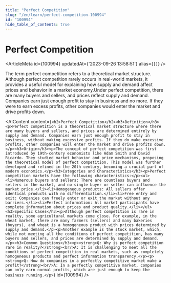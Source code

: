 ```yaml
---
title: "Perfect Competition"
slug: "/en/learn/perfect-competition-100994"
id: "100994"
hide_table_of_contents: true
---
```



# Perfect Competition

<ArticleMeta id={100994} updatedAt={'2023-09-26 13:58:51'} alias={`[]`} />
<div className='border-solid border-b border-t-0 my-4 border-[var(--ifm-color-gray-300)]' />

The term perfect competition refers to a theoretical market structure. Although perfect competition rarely occurs in real-world markets, it provides a useful model for explaining how supply and demand affect prices and behavior in a market economy.Under perfect competition, there are many buyers and sellers, and prices reflect supply and demand. Companies earn just enough profit to stay in business and no more. If they were to earn excess profits, other companies would enter the market and drive profits down.

<AIContent content={`<h2>Perfect Competition</h2><h3>Definition</h3><p>Perfect competition is a theoretical market structure where there are many buyers and sellers, and prices are determined entirely by supply and demand. Companies earn just enough profit to stay in business, without making excessive profits. If they do make excessive profits, other companies will enter the market and drive profits down.</p><h3>Origin</h3><p>The concept of perfect competition was first introduced by 19th-century economists like Adam Smith and David Ricardo. They studied market behavior and price mechanisms, proposing the theoretical model of perfect competition. This model was further developed and refined in the 20th century, becoming a crucial part of modern economics.</p><h3>Categories and Characteristics</h3><p>Perfect competition markets have the following characteristics:</p><ul><li>Numerous buyers and sellers: There are countless buyers and sellers in the market, and no single buyer or seller can influence the market price.</li><li>Homogeneous products: All sellers offer identical products with no differentiation.</li><li>Free entry and exit: Companies can freely enter or exit the market without any barriers.</li><li>Perfect information: All market participants have complete information about prices and product quality.</li></ul><h3>Specific Cases</h3><p>Although perfect competition is rare in reality, some agricultural markets come close. For example, in the wheat market, there are many farmers (sellers) and many bakeries (buyers), and wheat is a homogeneous product with prices determined by supply and demand.</p><p>Another example is the stock market, which, while not meeting all the conditions of perfect competition, has many buyers and sellers, and prices are determined by supply and demand.</p><h3>Common Questions</h3><p><strong>Q: Why is perfect competition rare in reality?</strong><br/>A: It is challenging to meet all the conditions of perfect competition in real markets, such as completely homogeneous products and perfect information transparency.</p><p><strong>Q: How do companies in a perfectly competitive market make a profit?</strong><br/>A: In a perfectly competitive market, companies can only earn normal profits, which are just enough to keep the business running.</p>`} id={100994} />
